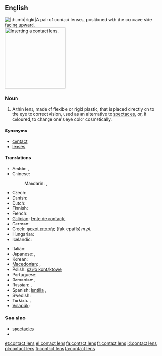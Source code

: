 ==English==
[[File:Contactlenzen Confortissimo.JPG||thumb|right|A pair of contact lenses, positioned with the concave side facing upward.]]
[[Image:Contact Lens Ayala.jpg|thumb|200px|Inserting a contact lens.]]

===Noun===
{{en-noun|sg=[[contact]] [[lens]]|contact lenses}}

# A thin lens, made of flexible or rigid plastic, that is placed directly on to the eye to correct vision, used as an alternative to [[spectacles]], or, if coloured, to change one's eye color cosmetically.

====Synonyms====
* [[contact]]
* [[lens]]es

====Translations====
{{trans-top|thin lens placed directly on the eye}}
* Arabic: {{t|ar|عدسة لاقصة|f}},  {{t|ar|عدسة|f|tr=3ádasa}}
* Chinese:
*: Mandarin: {{t|zh|隱形眼鏡|sc=Hani}}, {{t|zh|隱形眼镜|tr=yǐnxíng yǎnjìng|sc=Hani}}
* Czech: {{t-|cs|kontaktní čočka|f}}
* Danish: {{t|da|kontaktlinse|c}}
* Dutch: {{t+|nl|contactlens|f}}
* Finnish: {{t+|fi|piilolinssi}}
* French: {{t+|fr|lentille de contact|f}}
* [[Galician]]: [[lente de contacto]] {{f}}
* German: {{t-|de|Kontaktlinse|f}}
* Greek: [[φακοί επαφής]] (fakí epafís) ''m pl.''
* Hungarian: {{t+|hu|kontaktlencse}}
* Icelandic: {{t|is|augnlinsa|f}}
{{trans-mid}}
* Italian: {{t-|it|lente a contatto|f}}
* Japanese: {{t|ja|コンタクトレンズ|tr=kontakuto renzu}}, {{t|ja|コンタクト|tr=kontakuto|sc=Jpan}}
* Korean: {{t|ko|콘택트 렌즈|tr=kontaekteu lenjeu|sc=Kore}}
* [[Macedonian]]: {{t|mk|контактна леќа|f|tr=kóntaktna léḱa}},  {{t|mk|контактни леќи|p|tr=kóntaktni léḱi}}
* Polish: [[szkło kontaktowe]] {{n}}
* Portuguese: {{t|pt|lente de contato|f}}
* Romanian: {{t|ro|lentilă de contact|f}}, {{t|ro|lentile de contact|f|p}}
* Russian: {{t|ru|контактная линза|f|tr=kontáktnaja línza}}, {{t|ru|линза|f|tr=línza|sc=Cyrl}}
* Spanish: [[lentilla]] {{f}}, {{t|es|lente de contacto|m}}
* Swedish: {{t+|sv|kontaktlins|c}}
* Turkish: {{t+|tr|lens}},  {{t-|tr|kontakt lens}}
* [[Volapük]]: {{t|vo|kontagalentül}}
{{trans-bottom}}

===See also===
* [[spectacles]]
* {{pedia}}

[[et:contact lens]]
[[el:contact lens]]
[[fa:contact lens]]
[[fr:contact lens]]
[[id:contact lens]]
[[pl:contact lens]]
[[fi:contact lens]]
[[ta:contact lens]]